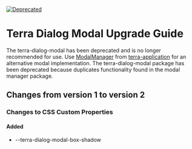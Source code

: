 
<Badge />

[![Deprecated](https://badgen.net/badge/status/Deprecated/grey)](https://github.com/cerner/terra-framework/tree/main/packages/terra-dialog-modal#readme)

# Terra Dialog Modal Upgrade Guide

<Notice variant="deprecation">

The terra-dialog-modal has been deprecated and is no longer recommended for use. Use [ModalManager](https://engineering.cerner.com/terra-ui/application/terra-application/components/modal-manager) from [terra-application](https://engineering.cerner.com/terra-ui/application/terra-application/application) for an alternative modal implementation. The terra-dialog-modal package has been deprecated because duplicates functionality found in the modal manager package.

</Notice>

## Changes from version 1 to version 2

### Changes to CSS Custom Properties

#### Added
* --terra-dialog-modal-box-shadow
